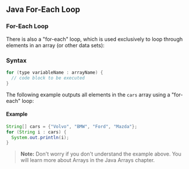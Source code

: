 ## Java For-Each Loop

### For-Each Loop

There is also a "for-each" loop, which is used exclusively to loop through elements in an array (or other data sets):

### Syntax

```java
for (type variableName : arrayName) {
  // code block to be executed
}
```

The following example outputs all elements in the `cars` array using a "for-each" loop:

#### Example

```java
String[] cars = {"Volvo", "BMW", "Ford", "Mazda"};
for (String i : cars) {
  System.out.println(i);
}
```

> **Note:** Don't worry if you don't understand the example above. You will learn more about Arrays in the Java Arrays chapter.
